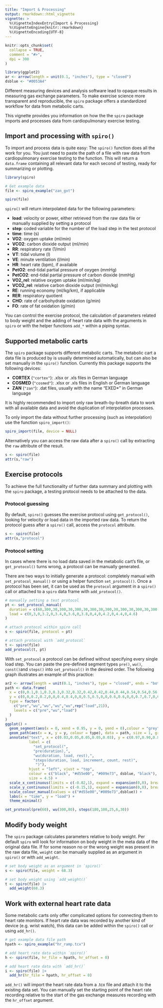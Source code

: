 ```yaml
---
title: "Import & Processing"
output: rmarkdown::html_vignette
vignette: >
  %\VignetteIndexEntry{Import & Processing}
  %\VignetteEngine{knitr::rmarkdown}
  %\VignetteEncoding{UTF-8}
---
```


```r
knitr::opts_chunk$set(
  collapse = TRUE,
  comment = "#>",
  dpi = 300
)

library(ggplot2)
ar <- arrow(length = unit(0.1, "inches"), type = "closed")
dsblue <- "#0053A4"
```

Different measuring devices and analysis software lead to opaque results in
measuring gas exchange parameters. To make exercise science more transparent and
reproducible, the `spiro` package offers a standardized workflow for data from
metabolic carts.

This vignette provides you information on how the the `spiro` package imports and processes data from cardiopulmonary exercise testing.

## Import and processing with `spiro()`

To import and process data is quite easy: The `spiro()` function does all the work for you. You just need to paste the path of a file with raw data from cardiopulmonary exercise testing to the function. This will return a `data.frame` containing all relevant data for each second of testing, ready for summarizing or plotting.

```r
library(spiro)

# Get example data
file <- spiro_example("zan_gxt")

spiro(file)

```

`spiro()` will return interpolated data for the following parameters:

* **load**: velocity or power, either retrieved from the raw data file or manually supplied by setting a protocol
* **step**: coded variable for the number of the load step in the test protocol
* **time**: time (s)
* **VO2**: oxygen uptake (ml/min)
* **VCO2**: carbon dioxide output (ml/min)
* **RR**: respiratory rate (1/min)
* **VT**: tidal volume (l)
* **VE**: minute ventilation (l/min)
* **HR**: heart rate (bpm), if available
* **PetO2**: end-tidal partial pressure of oxygen (mmHg)
* **PetCO2**: end-tidal partial pressure of carbon dioxide (mmHg)
* **VO2_rel**: relative oxygen uptake (ml/min/kg)
* **VCO2_rel**: relative carbon dioxide output (ml/min/kg)
* **RE**: running economy (ml/kg/km), if applicable
* **RER**: respiratory quotient
* **CHO**: rate of carbohydrate oxidation (g/min)
* **FO**: rate of fat oxidation (g/min)

You can control the exercise protocol, the calculation of parameters related to body weight and the adding of heart rate data with the arguments in `spiro` or with the helper functions `add_*` within a piping syntax.

## Supported metabolic carts

The `spiro` package supports different metabolic carts. The metabolic cart a data file is produced by is usually determined automatically, but can also be set manually in the `spiro()` function. Currently this package supports the following devices:

* **CORTEX** (`"cortex"`): .xlsx or .xls files in German language
* **COSMED** (`"cosmed"`): .xlsx or .xls files in English or German language
* **ZAN** (`"zan"`): .dat files, usually with the name "EXED*" in German language

It is highly recommended to import only raw breath-by-breath data to work with all available data and avoid the duplication of interpolation processes.

To only import the data without further processing (such as interpolation) use the function `spiro_import()`:

```r
spiro_import(file, device = NULL)
```

Alternatively you can access the raw data after a `spiro()` call by extracting the `raw` attribute of the result.

```r
s <- spiro(file)
attr(s,"raw")
```


## Exercise protocols

To achieve the full functionality of further data summary and plotting with the
`spiro` package, a testing protocol needs to be attached to the data. 

### Protocol guessing

By default, `spiro()` guesses the exercise protocol using `get_protocol()`,
looking for velocity or load data in the imported raw data. To return the
protocol guess after a `spiro()` call, access the `protocol` attribute.

```r
s <- spiro(file)
attr(s,"protocol")
```

### Protocol setting

In cases where there is no load data saved in the metabolic cart's file, or
`get_protocol()` turns wrong, a protocol can be manually generated.

There are two ways to initially generate a protocol: completely manual with
`set_protocol_manual()` or using a helper function `set_protocol()`. Once a
protocol has been set, it can be used as the `protocol` argument in a `spiro()` call or attached to a `spiro` data frame with `add_protocol()`.

```r
# manually setting a test protocol
pt <- set_protocol_manual(
  duration = c(60,300,30,300,30,300,30,300,30,300,30,300,30,300,30,300,30,300),
  load = c(0,3,0,3.2,0,3.4,0,3.6,0,3.8,0,4,0,4.2,0,4.4,0,4.6)
)

# attach protocol within spiro call
s <- spiro(file, protocol = pt)

# attach protocol with `add_protocol`
t <- spiro(file)
add_protocol(t, pt)
```

With `set_protocol` a protocol can be defined without specifying every single load step. You can paste the pre-defined segment types `pre()`, `wu()`, `const()`and `steps()` into `set_protocol()` in the desired order. The following graph illustrates an example of this practice:

```r
ar2 <- arrow(length = unit(0.1, "inches"), type = "closed", ends = "both")
path <- data.frame(
  x = c(0,0.1,0.1,0.3,0.3,0.32,0.32,0.42,0.42,0.44,0.44,0.54,0.54,0.56,0.56,0.66,0.66,0.68,0.68,0.78,0.78,0.8,0.8,0.9,0.9,0.95),
  y = c(0,0,0.2,0.2,0,0,0.4,0.4,0,0,0.5,0.5,0,0,0.6,0.6,0,0,0.7,0.7,0,0,0.8,0.8,0,0),
  type = factor(
    c("pre","wu","wu","wu","wu",rep("load",21)),
    levels = c("pre","wu","load")
  )
)
ggplot() +
  geom_segment(aes(x = 0, xend = 0.95, y = 0, yend = 0),colour = "grey", size = 1) +
  geom_path(aes(x = x, y = y, colour = type), data = path, size = 1, group = TRUE, show.legend = FALSE) +
  annotate("text", x = c(0.03,0.05,0.05,0.05,0.03), y = c(0.97,0.90,0.83,0.76,0.69), 
           label = c(
             "set_protocol(",
             "pre(duration),",
             "wu(duration, load, rest),",
             "steps(duration, load, increment, count, rest)",
              ")"), 
           hjust = "left", vjust = "top",
           colour = c("black", "#d55e00", "#009e73", dsblue, "black"),
           size = 4.5) +
  scale_x_continuous(limits = c(-0.02,1), expand = expansion(0,0), breaks = NULL) +
  scale_y_continuous(limits = c(-0.15,1), expand = expansion(0,0), breaks = NULL) +
  scale_colour_manual(values = c("#d55e00","#009e73",dsblue)) +
  labs(x = "time", y = "load") +
  theme_minimal()
```

```r
set_protocol(pre(60), wu(300,80), steps(180,100,25,6,30))
```

## Modify body weight

The `spiro` package calculates parameters relative to body weight. Per default `spiro` will look for information on body weight in the meta data of the original data file. If for some reason no or the wrong weight was present in the raw data file, `weight` can be manually supplied as an argument in `spiro()` or with `add_weight`.

```r
# set body weight as an argument in `spiro()`
s <- spiro(file, weight = 68.3)

# set body weight using `add_weight()`
t <- spiro(file) |>
  add_weight(68.3)

```

## Work with external heart rate data

Some metabolic carts only offer complicated options for connecting them to heart rate monitors. If heart rate data was recorded by another kind of device (e.g. wrist watch), this data can be added within the `spiro()` call or using `add_hr()`.

```r
# get example data file path
hpath <- spiro_example("hr_ramp.tcx")

# add heart rate data within `spiro()`
h <- spiro(file, hr_file = hpath, hr_offset = 0)

# add heart rate data with `add_hr()`
i <- spiro(file) |>
  add_hr(hr_file = hpath, hr_offset = 0)
```

`add_hr()` will import the heart rate data from a .tcx file and attach it to the existing data set. You can manually set the starting point of the heart rate recording relative to the start of the gas exchange measures recording with the `hr_offset` argument.
